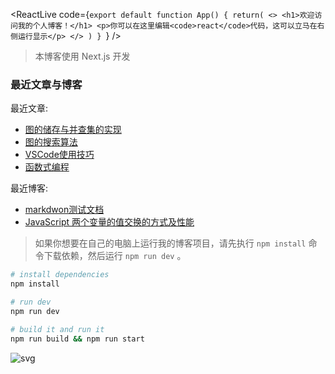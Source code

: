 
<ReactLive code={`export default function App() {
    return(
        <>
            <h1>欢迎访问我的个人博客！</h1>
            <p>你可以在这里编辑<code>react</code>代码，这可以立马在右侧运行显示</p>
        </>
    )
}
`} />

> 本博客使用 Next.js 开发

### 最近文章与博客

最近文章:
- [图的储存与并查集的实现](/blog/doc/algorithm/graph-and-unionfind)
- [图的搜索算法](/blog/doc/algorithm/graph-search)
- [VSCode使用技巧](/blog/doc/vscode/use-skill)
- [函数式编程](/blog/doc/javascript/functional-javascript)

最近博客:
- [markdwon测试文档](/blog/blog/md-test)
- [JavaScript 两个变量的值交换的方式及性能](/blog/blog/js-change-var)

> 如果你想要在自己的电脑上运行我的博客项目，请先执行 `npm install` 命令下载依赖，然后运行 `npm run dev` 。
```bash bash.sh focus=2,5,8
# install dependencies
npm install

# run dev
npm run dev

# build it and run it
npm run build && npm run start
```

![svg](/blog/img/svg404/5.svg)